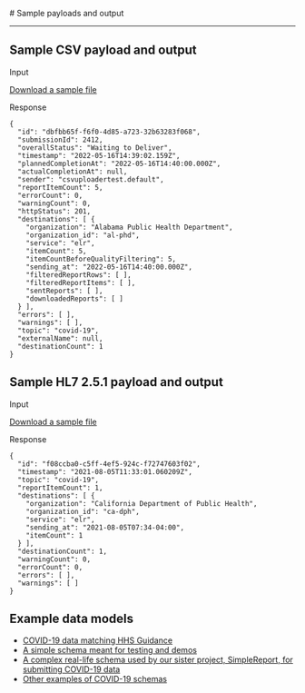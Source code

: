 

<LayoutSidenav><Sidenav /></LayoutSidenav>

<LayoutMain>
# Sample payloads and output

***

## Sample CSV payload and output

Input

<a href={site.assets.standardCsv.path} className="usa-button">Download a sample file <Icon name='FileDownload' /></a>

Response

```
{
  "id": "dbfbb65f-f6f0-4d85-a723-32b63283f068",
  "submissionId": 2412,
  "overallStatus": "Waiting to Deliver",
  "timestamp": "2022-05-16T14:39:02.159Z",
  "plannedCompletionAt": "2022-05-16T14:40:00.000Z",
  "actualCompletionAt": null,
  "sender": "csvuploadertest.default",
  "reportItemCount": 5,
  "errorCount": 0,
  "warningCount": 0,
  "httpStatus": 201,
  "destinations": [ {
    "organization": "Alabama Public Health Department",
    "organization_id": "al-phd",
    "service": "elr",
    "itemCount": 5,
    "itemCountBeforeQualityFiltering": 5,
    "sending_at": "2022-05-16T14:40:00.000Z",
    "filteredReportRows": [ ],
    "filteredReportItems": [ ],
    "sentReports": [ ],
    "downloadedReports": [ ]
  } ],
  "errors": [ ],
  "warnings": [ ],
  "topic": "covid-19",
  "externalName": null,
  "destinationCount": 1
}
```

## Sample HL7 2.5.1 payload and output

Input

<a href={site.assets.exampleHl7.path} download className="usa-button">Download a sample file <Icon name='FileDownload' /></a>

Response

```
{
  "id": "f08ccba0-c5ff-4ef5-924c-f72747603f02",
  "timestamp": "2021-08-05T11:33:01.060209Z",
  "topic": "covid-19",
  "reportItemCount": 1,
  "destinations": [ {
    "organization": "California Department of Public Health",
    "organization_id": "ca-dph",
    "service": "elr",
    "sending_at": "2021-08-05T07:34-04:00",
    "itemCount": 1
  } ],
  "destinationCount": 1,
  "warningCount": 0,
  "errorCount": 0,
  "errors": [ ],
  "warnings": [ ]
}
```

## Example data models
* [COVID-19 data matching HHS Guidance](https://github.com/CDCgov/prime-reportstream/blob/master/prime-router/docs/schema_documentation/direct-direct-covid-19.md)
* [A simple schema meant for testing and demos](https://github.com/CDCgov/prime-reportstream/blob/master/prime-router/docs/schema_documentation/sample-phd1-sample.md)
* [A complex real-life schema used by our sister project, SimpleReport, for submitting COVID-19 data](https://github.com/CDCgov/prime-reportstream/blob/master/prime-router/docs/schema_documentation/primedatainput-pdi-covid-19.md)
* [Other examples of COVID-19 schemas](https://github.com/CDCgov/prime-reportstream/tree/master/prime-router/docs/schema_documentation)
</LayoutMain>